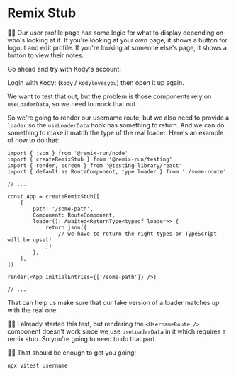 # Remix Stub

👨‍💼 Our user profile page has some logic for what to display depending on who's
looking at it. If you're looking at your own page, it shows a button for logout
and edit profile. If you're looking at someone else's page, it shows a button to
view their notes.

Go ahead and try with Kody's account: <LinkToApp to="/users/kody" />

Login with Kody: <LinkToApp to="/login" /> (`kody` / `kodylovesyou`) then open
it up again.

We want to test that out, but the problem is those components rely on
`useLoaderData`, so we need to mock that out.

So we're going to render our username route, but we also need to provide a
`loader` so the `useLoaderData` hook has something to return. And we can do
something to make it match the type of the real loader. Here's an example of how
to do that:

```tsx
import { json } from '@remix-run/node'
import { createRemixStub } from '@remix-run/testing'
import { render, screen } from '@testing-library/react'
import { default as RouteComponent, type loader } from './some-route'

// ...

const App = createRemixStub([
	{
		path: '/some-path',
		Component: RouteComponent,
		loader(): Awaited<ReturnType<typeof loader>> {
			return json({
				// we have to return the right types or TypeScript will be upset!
			})
		},
	},
])

render(<App initialEntries={['/some-path']} />)

// ...
```

That can help us make sure that our fake version of a loader matches up with the
real one.

🧝‍♂️ I already started this test, but rendering the `<UsernameRoute />` component
doesn't work since we use `useLoaderData` in it which requires a remix stub. So
you're going to need to do that part.

👨‍💼 That should be enough to get you going!

```sh nonumber
npx vitest username
```
